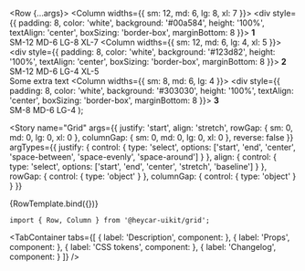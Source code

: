 

<Meta
  title="Components/Grid"
/>

  <Row {...args}>
    <Column widths={{ sm: 12, md: 6, lg: 8, xl: 7 }}>
      <div style={{
        padding: 8,
        color: 'white',
        background: '#00a584',
        height: '100%',
        textAlign: 'center',
        boxSizing: 'border-box',
        marginBottom: 8
      }}>
        <strong>1</strong><br />
        SM-12 MD-6 LG-8 XL-7
      </div>
    </Column>
    <Column widths={{ sm: 12, md: 6, lg: 4, xl: 5 }}>
      <div style={{
        padding: 8,
        color: 'white',
        background: '#123d82',
        height: '100%',
        textAlign: 'center',
        boxSizing: 'border-box',
        marginBottom: 8
      }}>
        <strong>2</strong><br />
        SM-12 MD-6 LG-4 XL-5<br />
        Some extra text
      </div>
    </Column>
    <Column widths={{ sm: 8, md: 6, lg: 4 }}>
      <div style={{
        padding: 8,
        color: 'white',
        background: '#303030',
        height: '100%',
        textAlign: 'center',
        boxSizing: 'border-box',
        marginBottom: 8
      }}>
        <strong>3</strong><br />
        SM-8 MD-6 LG-4
      </div>
    </Column>
  </Row>
);

<!-- Canvas -->

<Story
  name="Grid"
  args={{
    justify: 'start',
    align: 'stretch',
    rowGap: { sm: 0, md: 0, lg: 0, xl: 0 },
    columnGap: { sm: 0, md: 0, lg: 0, xl: 0 },
    reverse: false
  }}
  argTypes={{
    justify: {
      control: {
        type: 'select',
        options: ['start', 'end', 'center', 'space-between', 'space-evenly', 'space-around']
      }
    },
    align: {
      control: {
        type: 'select',
        options: ['start', 'end', 'center', 'stretch', 'baseline']
      }
    },
    rowGap: {
      control: { type: 'object' }
    },
    columnGap: {
      control: { type: 'object' }
    }
  }}
>
  {RowTemplate.bind({})}
</Story>

<!-- Docs -->

<ComponentHeader
  name="Grid"
  version={version}
  stage={1}
  design="https://www.figma.com/file/rrvkvQEoVTOHa7MzyKSaoz/OTP-Design-System?node-id=1370%3A39327"
/>

```tsx
import { Row, Column } from '@heycar-uikit/grid';
```

<TabContainer
  tabs={[
    { label: 'Description', component: <Description /> },
    { label: 'Props', component: <Props /> },
    { label: 'CSS tokens', component: <CssVars css={styles} /> },
    { label: 'Changelog', component: <Changelog /> }
  ]}
/>

